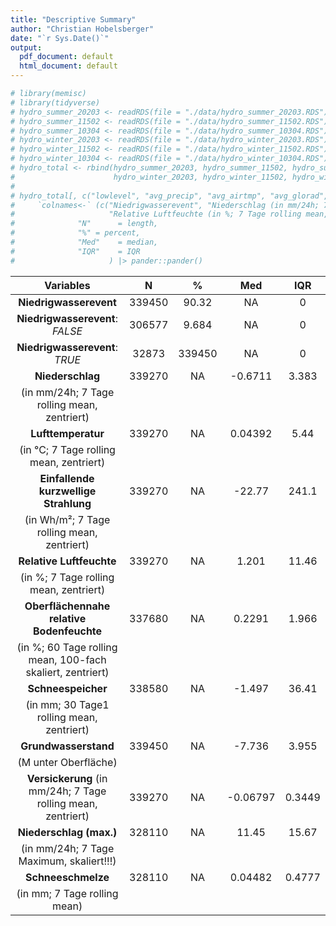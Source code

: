 ```yaml
---
title: "Descriptive Summary"
author: "Christian Hobelsberger"
date: "`r Sys.Date()`"
output:
  pdf_document: default
  html_document: default
---
```


```r
# library(memisc)
# library(tidyverse)
# hydro_summer_20203 <- readRDS(file = "./data/hydro_summer_20203.RDS")
# hydro_summer_11502 <- readRDS(file = "./data/hydro_summer_11502.RDS")
# hydro_summer_10304 <- readRDS(file = "./data/hydro_summer_10304.RDS")
# hydro_winter_20203 <- readRDS(file = "./data/hydro_winter_20203.RDS")
# hydro_winter_11502 <- readRDS(file = "./data/hydro_winter_11502.RDS")
# hydro_winter_10304 <- readRDS(file = "./data/hydro_winter_10304.RDS")
# hydro_total <- rbind(hydro_summer_20203, hydro_summer_11502, hydro_summer_10304, 
#                      hydro_winter_20203, hydro_winter_11502, hydro_winter_10304)
# 
# hydro_total[, c("lowlevel", "avg_precip", "avg_airtmp", "avg_glorad", "avg_relhum", "avg_soilwater", "avg_snowstorage", "groundwaterdepth", "avg_infiltration", "max_precip_scaled", "avg_snowstorage_drain")] %>%
#     `colnames<-` (c("Niedrigwasserevent", "Niederschlag (in mm/24h; 7 Tage rolling mean, zentriert)", "Lufttemperatur (in °C; 7 Tage rolling mean, zentriert)", "Einfallende kurzwellige Strahlung (in Wh/m²; 7 Tage rolling mean, zentriert)",
#                     "Relative Luftfeuchte (in %; 7 Tage rolling mean, zentriert)", "Oberflächennahe relative Bodenfeuchte (in %; 60 Tage rolling mean, 100-fach skaliert, zentriert)", "Schneespeicher (in mm; 30 Tage rolling mean, zentriert)", "Grundwasserstand (M unter Oberfläche)", "Versickerung (in mm/24h; 7 Tage rolling mean, zentriert)", "Niederschlag (in mm/24h; 7 Tage Maximum, skaliert!!!)", "Schneeschmelze (in mm; 7 Tage rolling mean)")) |> desctable::desc_table(
#              "N"      = length,
#              "%" = percent,
#              "Med"    = median,
#              "IQR"    = IQR
#                     ) |> pander::pander()
```

<!-- ---------------------------------------------------------------------- -->
<!--            Variables                N        %        Med       IQR    -->
<!-- -------------------------------- -------- -------- --------- --------- -->
<!--      **Niedrigwasserevent**        339450   NA      NA         0     -->

<!--  **Niedriwasserevent**: *FALSE*   306577   90.32      NA         0     -->

<!--  **Niedriwasserevent**: *TRUE*    32873    9.684     NA         0     -->

<!--        Abfluss (in m³/s)          339450     NA      13.18     20.01   -->

<!--      Lufttemperatur (in °C)       339450     NA      6.536     11.66   -->

<!--     Einfallende kurzwellige       339450     NA      335.2     414.1   -->
<!--       Strahlung (in Wh/m²)                                             -->

<!--     Niederschlag (in mm/24h)      339450     NA      0.566     4.222   -->

<!--    Grundwasserstand (M unter      339450     NA     -7.736     3.955   -->
<!--           Oberfläche)                                                  -->

<!--   Relative Luftfeuchte (in %)     339450     NA     0.8084    0.1774   -->

<!--      Schneespeicher (in mm)       339450     NA     0.4012     51.84   -->

<!--     Oberflächennahe relative      339450     NA     0.3888    0.04095  -->
<!--       Bodenfeuchte (in %)                                              -->

<!--       Wasserleitfähigkeit         339450     NA     0.07337   0.4288   -->
<!-- ---------------------------------------------------------------------- -->

----------------------------------------------------------------------
           Variables                N        %        Med       IQR   
-------------------------------- -------- -------- ---------- --------
     **Niedrigwasserevent**       339450   90.32       NA        0    

    **Niedrigwasserevent**:       306577   9.684       NA        0    
            *FALSE*                                                   

 **Niedrigwasserevent**: *TRUE*   32873    339450      NA        0    

   **Niederschlag**               339270     NA     -0.6711    3.383    
 
 (in mm/24h; 7 Tage rolling mean, 
 zentriert)                                        

 **Lufttemperatur**               339270     NA     0.04392     5.44  
 
 (in °C; 7 Tage
    rolling mean, zentriert)                                          

  **Einfallende kurzwellige**     339270     NA      -22.77    241.1  
  **Strahlung** 
  
  (in Wh/m²; 7 Tage                                         
    rolling mean, zentriert)                                          

 **Relative Luftfeuchte**         339270     NA      1.201     11.46  
 
 (in %; 7 Tage rolling mean, 
 zentriert)                                        

  **Oberflächennahe relative**    337680     NA      0.2291    1.966  
  **Bodenfeuchte** 
  
  (in %; 60 Tage                                         
     rolling mean, 100-fach                                           
      skaliert, zentriert)                                            

 **Schneespeicher**               338580     NA      -1.497    36.41  
    
    
  (in mm; 30 Tage1
  rolling mean, zentriert)                                               

   **Grundwasserstand**           339450     NA      -7.736    3.955  
  
  (M unter Oberfläche)                                                 

   **Versickerung**               339270     NA     -0.06797   0.3449 
 (in mm/24h; 7 Tage rolling mean, 
 zentriert)                                        

   **Niederschlag (max.)**        328110     NA      11.45     15.67  
   
   
   (in mm/24h; 7 Tage Maximum, 
   skaliert!!!)                                         

 **Schneeschmelze**               328110     NA     0.04482    0.4777 
  
  (in mm; 7 Tage rolling mean)
----------------------------------------------------------------------